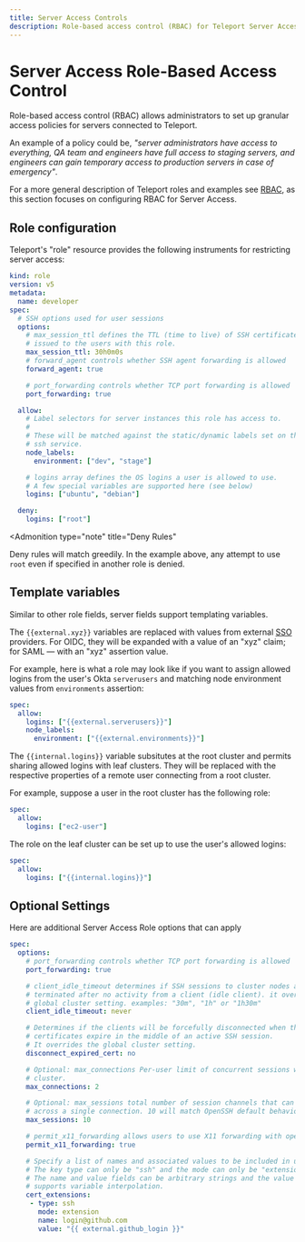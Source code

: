 ```yaml
---
title: Server Access Controls
description: Role-based access control (RBAC) for Teleport Server Access.
---
```


# Server Access Role-Based Access Control

Role-based access control (RBAC) allows administrators to set up
granular access policies for servers connected to Teleport.

An example of a policy could be, *"server administrators have access to
everything, QA team and engineers have full access to staging servers, and
engineers can gain temporary access to production servers in case of
emergency"*.

For a more general description of Teleport roles and examples see [RBAC](../access-controls/introduction.mdx), as
this section focuses on configuring RBAC for Server Access.

## Role configuration

Teleport's "role" resource provides the following instruments for restricting
server access:

```yaml
kind: role
version: v5
metadata:
  name: developer
spec:
  # SSH options used for user sessions
  options:
    # max_session_ttl defines the TTL (time to live) of SSH certificates
    # issued to the users with this role.
    max_session_ttl: 30h0m0s
    # forward_agent controls whether SSH agent forwarding is allowed
    forward_agent: true

    # port_forwarding controls whether TCP port forwarding is allowed
    port_forwarding: true

  allow:
    # Label selectors for server instances this role has access to.
    #
    # These will be matched against the static/dynamic labels set on the
    # ssh service.
    node_labels:
      environment: ["dev", "stage"]

    # logins array defines the OS logins a user is allowed to use.
    # A few special variables are supported here (see below)
    logins: ["ubuntu", "debian"]

  deny:
    logins: ["root"]
```

<Admonition
  type="note"
  title="Deny Rules"
>
  Deny rules will match greedily. In the example above, any attempt to use `root`
  even if specified in another role is denied.
</Admonition>


## Template variables

Similar to other role fields, server fields support templating variables.

The `{{external.xyz}}` variables are replaced with values from external [SSO](../enterprise/sso.mdx)
providers. For OIDC, they will be expanded with a value of an "xyz" claim; for
SAML — with an "xyz" assertion value.

For example, here is what a role may look like if you want to assign allowed
logins from the user's Okta `serverusers` and matching node environment values
from `environments` assertion:

```yaml
spec:
  allow:
    logins: ["{{external.serverusers}}"]
    node_labels:
      environment: ["{{external.environments}}"]
```

The `{{internal.logins}}` variable subsitutes at the root cluster and permits sharing
allowed logins with leaf clusters. They will be replaced
with the respective properties of a remote user connecting from a root cluster.

For example, suppose a user in the root cluster has the following role:

```yaml
spec:
  allow:
    logins: ["ec2-user"]
```

The role on the leaf cluster can be set up to use the user's allowed logins:

```yaml
spec:
  allow:
    logins: ["{{internal.logins}}"]
```

## Optional Settings

Here are additional Server Access Role options that can apply


```yaml
spec:
  options:
    # port_forwarding controls whether TCP port forwarding is allowed
    port_forwarding: true

    # client_idle_timeout determines if SSH sessions to cluster nodes are forcefully
    # terminated after no activity from a client (idle client). it overrides the
    # global cluster setting. examples: "30m", "1h" or "1h30m"
    client_idle_timeout: never

    # Determines if the clients will be forcefully disconnected when their
    # certificates expire in the middle of an active SSH session.
    # It overrides the global cluster setting.
    disconnect_expired_cert: no

    # Optional: max_connections Per-user limit of concurrent sessions within a
    # cluster.
    max_connections: 2

    # Optional: max_sessions total number of session channels that can be established
    # across a single connection. 10 will match OpenSSH default behavior.
    max_sessions: 10

    # permit_x11_forwarding allows users to use X11 forwarding with openssh clients and servers through the proxy
    permit_x11_forwarding: true

    # Specify a list of names and associated values to be included in user SSH keys.
    # The key type can only be "ssh" and the mode can only be "extension".
    # The name and value fields can be arbitrary strings and the value field
    # supports variable interpolation.
    cert_extensions:
     - type: ssh
       mode: extension
       name: login@github.com
       value: "{{ external.github_login }}"
```
